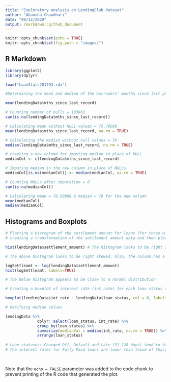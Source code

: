 ```yaml
---
title: "Exploratory analysis on LendingClub dataset"
author: "Akansha Chaudhari"
date: "09/12/2020"
output: rmarkdown::github_document
---
```


```r
knitr::opts_chunk$set(echo = TRUE)
knitr::opts_chunk$set(fig.path = "images/")
```

## R Markdown

```r
library(ggplot2)
library(dplyr)

load("LoanStats2017Q3.rda")

#Determining the mean and median of the borrowers' months since last public record (mths_since_last_record). Finding the number of observations for which this value is missing and creating a new variable where the value is imputed with the median.

mean(lendingData$mths_since_last_record)

# Counting number of nulls = 103863
sum(is.na(lendingData$mths_since_last_record))

# Calculating mean without NULL values = 75.79589
mean(lendingData$mths_since_last_record, na.rm = TRUE)

# Calculating the median without null values = 79
median(lendingData$mths_since_last_record, na.rm = TRUE)

# creating a new column for imputing median in place of NULL
medianCol <- c(lendingData$mths_since_last_record)

# Imputing median in the new column in place of NULLs
medianCol[is.na(medianCol)] <- median(medianCol, na.rm = TRUE)

# Counting NULLs after imputation = 0
sum(is.na(medianCol))

# Calculating mean = 78.50808 & median = 79 for the new column
mean(medianCol)
median(medianCol)
```

## Histograms and Boxplots

```r
# Plotting a histogram of the settlement amount for loans (for those with a settlement) to determine if the distribution is skewed.  
# creating a transformation of the settlement amount data and then plotting histogram of the result.  

hist(lendingData$settlement_amount) # The histogram looks to be right skewed

# The above histogram looks to be right skewed. Also, the column has a large range between $331.44 to $24102, it makes sense to do a log transformation to make it closer to a normal distribution

logSettleamt <- log(lendingData$settlement_amount)
hist(logSettleamt, labels=TRUE)

# The below histogram appears to be close to a normal distribution


```
```r
# Creating a boxplot of interest rate (int_rate) for each loan status (loan_status) to find the status that has loans with the highest median interest rate  

boxplot(lendingData$int_rate ~ lendingData$loan_status, col = 6, labels = TRUE, las = 2, par(mar=c(8,5,2,2)))

# Verifying median values

lendingData %>%
              dplyr::select(loan_status, int_rate) %>%
              group_by(loan_status) %>%
              summarize(medianVal = median(int_rate, na.rm = TRUE)) %>%
              arrange(loan_status)
              
# Loan statuses: Charged Off, Default and Late (31-120 days) tend to have the highest median interest rates since these borrowers haven’t been able to pay their interests on time.
# The interest rates for Fully Paid loans are lower than those of Charged Off ones.

  
```

Note that the `echo = FALSE` parameter was added to the code chunk to prevent printing of the R code that generated the plot.
